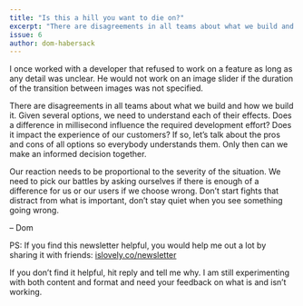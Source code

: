 ```yaml
---
title: "Is this a hill you want to die on?"
excerpt: "There are disagreements in all teams about what we build and how we build it. Given several options, we need to understand each of their effects."
issue: 6
author: dom-habersack
---
```

I once worked with a developer that refused to work on a feature as long as any detail was unclear. He would not work on an image slider if the duration of the transition between images was not specified.

There are disagreements in all teams about what we build and how we build it. Given several options, we need to understand each of their effects. Does a difference in millisecond influence the required development effort? Does it impact the experience of our customers? If so, let’s talk about the pros and cons of all options so everybody understands them. Only then can we make an informed decision together.

Our reaction needs to be proportional to the severity of the situation. We need to pick our battles by asking ourselves if there is enough of a difference for us or our users if we choose wrong. Don’t start fights that distract from what is important, don’t stay quiet when you see something going wrong.

– Dom

PS: If you find this newsletter helpful, you would help me out a lot by sharing it with friends: [islovely.co/newsletter](/newsletter)

If you don’t find it helpful, hit reply and tell me why. I am still experimenting with both content and format and need your feedback on what is and isn’t working.
